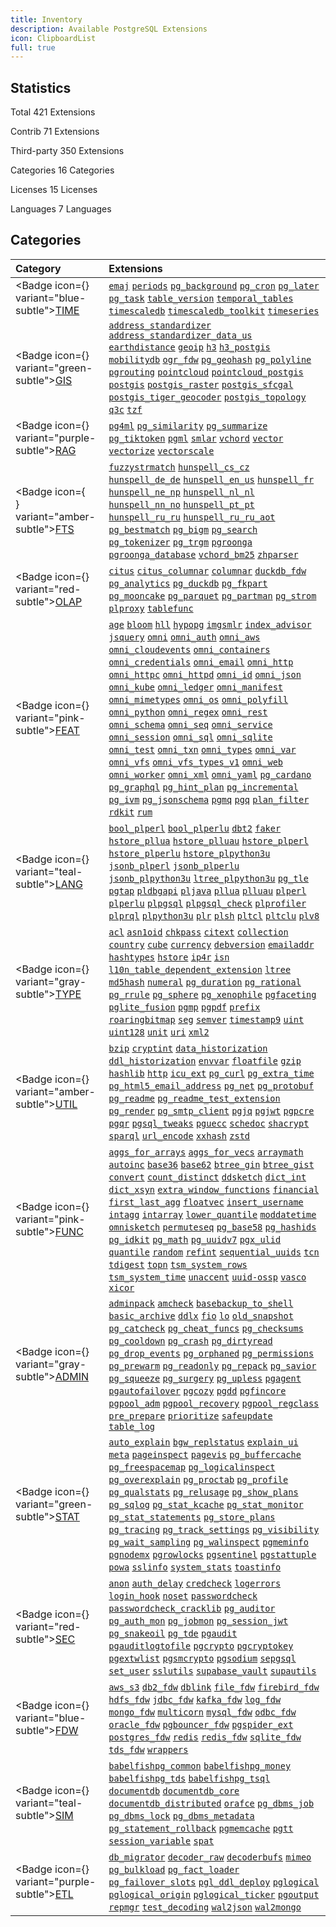 ```yaml
---
title: Inventory
description: Available PostgreSQL Extensions
icon: ClipboardList
full: true
---
```




## Statistics

<Badge variant="blue-subtle">Total</Badge> <Badge variant="gray-subtle">421 Extensions</Badge>

<Badge variant="green-subtle">Contrib</Badge> <Badge variant="gray-subtle">71 Extensions</Badge>

<Badge variant="purple-subtle">Third-party</Badge> <Badge variant="gray-subtle">350 Extensions</Badge>

<Badge variant="amber-subtle">Categories</Badge> <Badge variant="gray-subtle">16 Categories</Badge>

<Badge variant="teal-subtle">Licenses</Badge> <Badge variant="gray-subtle">15 Licenses</Badge>

<Badge variant="pink-subtle">Languages</Badge> <Badge variant="gray-subtle">7 Languages</Badge>


## Categories

| Category | Extensions |
|:---------|:-----------|
| <Badge icon={<Clock />} variant="blue-subtle"><a href="/ext/time" className="no-underline">TIME</a></Badge> | [`emaj`](/ext/emaj) [`periods`](/ext/periods) [`pg_background`](/ext/pg_background) [`pg_cron`](/ext/pg_cron) [`pg_later`](/ext/pg_later) [`pg_task`](/ext/pg_task) [`table_version`](/ext/table_version) [`temporal_tables`](/ext/temporal_tables) [`timescaledb`](/ext/timescaledb) [`timescaledb_toolkit`](/ext/timescaledb_toolkit) [`timeseries`](/ext/timeseries) |
| <Badge icon={<Globe />} variant="green-subtle"><a href="/ext/gis" className="no-underline">GIS</a></Badge> | [`address_standardizer`](/ext/address_standardizer) [`address_standardizer_data_us`](/ext/address_standardizer_data_us) [`earthdistance`](/ext/earthdistance) [`geoip`](/ext/geoip) [`h3`](/ext/h3) [`h3_postgis`](/ext/h3_postgis) [`mobilitydb`](/ext/mobilitydb) [`ogr_fdw`](/ext/ogr_fdw) [`pg_geohash`](/ext/pg_geohash) [`pg_polyline`](/ext/pg_polyline) [`pgrouting`](/ext/pgrouting) [`pointcloud`](/ext/pointcloud) [`pointcloud_postgis`](/ext/pointcloud_postgis) [`postgis`](/ext/postgis) [`postgis_raster`](/ext/postgis_raster) [`postgis_sfcgal`](/ext/postgis_sfcgal) [`postgis_tiger_geocoder`](/ext/postgis_tiger_geocoder) [`postgis_topology`](/ext/postgis_topology) [`q3c`](/ext/q3c) [`tzf`](/ext/tzf) |
| <Badge icon={<Brain />} variant="purple-subtle"><a href="/ext/rag" className="no-underline">RAG</a></Badge> | [`pg4ml`](/ext/pg4ml) [`pg_similarity`](/ext/pg_similarity) [`pg_summarize`](/ext/pg_summarize) [`pg_tiktoken`](/ext/pg_tiktoken) [`pgml`](/ext/pgml) [`smlar`](/ext/smlar) [`vchord`](/ext/vchord) [`vector`](/ext/vector) [`vectorize`](/ext/vectorize) [`vectorscale`](/ext/vectorscale) |
| <Badge icon={<Search />} variant="amber-subtle"><a href="/ext/fts" className="no-underline">FTS</a></Badge> | [`fuzzystrmatch`](/ext/fuzzystrmatch) [`hunspell_cs_cz`](/ext/hunspell_cs_cz) [`hunspell_de_de`](/ext/hunspell_de_de) [`hunspell_en_us`](/ext/hunspell_en_us) [`hunspell_fr`](/ext/hunspell_fr) [`hunspell_ne_np`](/ext/hunspell_ne_np) [`hunspell_nl_nl`](/ext/hunspell_nl_nl) [`hunspell_nn_no`](/ext/hunspell_nn_no) [`hunspell_pt_pt`](/ext/hunspell_pt_pt) [`hunspell_ru_ru`](/ext/hunspell_ru_ru) [`hunspell_ru_ru_aot`](/ext/hunspell_ru_ru_aot) [`pg_bestmatch`](/ext/pg_bestmatch) [`pg_bigm`](/ext/pg_bigm) [`pg_search`](/ext/pg_search) [`pg_tokenizer`](/ext/pg_tokenizer) [`pg_trgm`](/ext/pg_trgm) [`pgroonga`](/ext/pgroonga) [`pgroonga_database`](/ext/pgroonga_database) [`vchord_bm25`](/ext/vchord_bm25) [`zhparser`](/ext/zhparser) |
| <Badge icon={<ChartNoAxesCombined />} variant="red-subtle"><a href="/ext/olap" className="no-underline">OLAP</a></Badge> | [`citus`](/ext/citus) [`citus_columnar`](/ext/citus_columnar) [`columnar`](/ext/columnar) [`duckdb_fdw`](/ext/duckdb_fdw) [`pg_analytics`](/ext/pg_analytics) [`pg_duckdb`](/ext/pg_duckdb) [`pg_fkpart`](/ext/pg_fkpart) [`pg_mooncake`](/ext/pg_mooncake) [`pg_parquet`](/ext/pg_parquet) [`pg_partman`](/ext/pg_partman) [`pg_strom`](/ext/pg_strom) [`plproxy`](/ext/plproxy) [`tablefunc`](/ext/tablefunc) |
| <Badge icon={<Sparkles />} variant="pink-subtle"><a href="/ext/feat" className="no-underline">FEAT</a></Badge> | [`age`](/ext/age) [`bloom`](/ext/bloom) [`hll`](/ext/hll) [`hypopg`](/ext/hypopg) [`imgsmlr`](/ext/imgsmlr) [`index_advisor`](/ext/index_advisor) [`jsquery`](/ext/jsquery) [`omni`](/ext/omni) [`omni_auth`](/ext/omni_auth) [`omni_aws`](/ext/omni_aws) [`omni_cloudevents`](/ext/omni_cloudevents) [`omni_containers`](/ext/omni_containers) [`omni_credentials`](/ext/omni_credentials) [`omni_email`](/ext/omni_email) [`omni_http`](/ext/omni_http) [`omni_httpc`](/ext/omni_httpc) [`omni_httpd`](/ext/omni_httpd) [`omni_id`](/ext/omni_id) [`omni_json`](/ext/omni_json) [`omni_kube`](/ext/omni_kube) [`omni_ledger`](/ext/omni_ledger) [`omni_manifest`](/ext/omni_manifest) [`omni_mimetypes`](/ext/omni_mimetypes) [`omni_os`](/ext/omni_os) [`omni_polyfill`](/ext/omni_polyfill) [`omni_python`](/ext/omni_python) [`omni_regex`](/ext/omni_regex) [`omni_rest`](/ext/omni_rest) [`omni_schema`](/ext/omni_schema) [`omni_seq`](/ext/omni_seq) [`omni_service`](/ext/omni_service) [`omni_session`](/ext/omni_session) [`omni_sql`](/ext/omni_sql) [`omni_sqlite`](/ext/omni_sqlite) [`omni_test`](/ext/omni_test) [`omni_txn`](/ext/omni_txn) [`omni_types`](/ext/omni_types) [`omni_var`](/ext/omni_var) [`omni_vfs`](/ext/omni_vfs) [`omni_vfs_types_v1`](/ext/omni_vfs_types_v1) [`omni_web`](/ext/omni_web) [`omni_worker`](/ext/omni_worker) [`omni_xml`](/ext/omni_xml) [`omni_yaml`](/ext/omni_yaml) [`pg_cardano`](/ext/pg_cardano) [`pg_graphql`](/ext/pg_graphql) [`pg_hint_plan`](/ext/pg_hint_plan) [`pg_incremental`](/ext/pg_incremental) [`pg_ivm`](/ext/pg_ivm) [`pg_jsonschema`](/ext/pg_jsonschema) [`pgmq`](/ext/pgmq) [`pgq`](/ext/pgq) [`plan_filter`](/ext/plan_filter) [`rdkit`](/ext/rdkit) [`rum`](/ext/rum) |
| <Badge icon={<BookA />} variant="teal-subtle"><a href="/ext/lang" className="no-underline">LANG</a></Badge> | [`bool_plperl`](/ext/bool_plperl) [`bool_plperlu`](/ext/bool_plperlu) [`dbt2`](/ext/dbt2) [`faker`](/ext/faker) [`hstore_pllua`](/ext/hstore_pllua) [`hstore_plluau`](/ext/hstore_plluau) [`hstore_plperl`](/ext/hstore_plperl) [`hstore_plperlu`](/ext/hstore_plperlu) [`hstore_plpython3u`](/ext/hstore_plpython3u) [`jsonb_plperl`](/ext/jsonb_plperl) [`jsonb_plperlu`](/ext/jsonb_plperlu) [`jsonb_plpython3u`](/ext/jsonb_plpython3u) [`ltree_plpython3u`](/ext/ltree_plpython3u) [`pg_tle`](/ext/pg_tle) [`pgtap`](/ext/pgtap) [`pldbgapi`](/ext/pldbgapi) [`pljava`](/ext/pljava) [`pllua`](/ext/pllua) [`plluau`](/ext/plluau) [`plperl`](/ext/plperl) [`plperlu`](/ext/plperlu) [`plpgsql`](/ext/plpgsql) [`plpgsql_check`](/ext/plpgsql_check) [`plprofiler`](/ext/plprofiler) [`plprql`](/ext/plprql) [`plpython3u`](/ext/plpython3u) [`plr`](/ext/plr) [`plsh`](/ext/plsh) [`pltcl`](/ext/pltcl) [`pltclu`](/ext/pltclu) [`plv8`](/ext/plv8) |
| <Badge icon={<Boxes />} variant="gray-subtle"><a href="/ext/type" className="no-underline">TYPE</a></Badge> | [`acl`](/ext/acl) [`asn1oid`](/ext/asn1oid) [`chkpass`](/ext/chkpass) [`citext`](/ext/citext) [`collection`](/ext/collection) [`country`](/ext/country) [`cube`](/ext/cube) [`currency`](/ext/currency) [`debversion`](/ext/debversion) [`emailaddr`](/ext/emailaddr) [`hashtypes`](/ext/hashtypes) [`hstore`](/ext/hstore) [`ip4r`](/ext/ip4r) [`isn`](/ext/isn) [`l10n_table_dependent_extension`](/ext/l10n_table_dependent_extension) [`ltree`](/ext/ltree) [`md5hash`](/ext/md5hash) [`numeral`](/ext/numeral) [`pg_duration`](/ext/pg_duration) [`pg_rational`](/ext/pg_rational) [`pg_rrule`](/ext/pg_rrule) [`pg_sphere`](/ext/pg_sphere) [`pg_xenophile`](/ext/pg_xenophile) [`pgfaceting`](/ext/pgfaceting) [`pglite_fusion`](/ext/pglite_fusion) [`pgmp`](/ext/pgmp) [`pgpdf`](/ext/pgpdf) [`prefix`](/ext/prefix) [`roaringbitmap`](/ext/roaringbitmap) [`seg`](/ext/seg) [`semver`](/ext/semver) [`timestamp9`](/ext/timestamp9) [`uint`](/ext/uint) [`uint128`](/ext/uint128) [`unit`](/ext/unit) [`uri`](/ext/uri) [`xml2`](/ext/xml2) |
| <Badge icon={<Wrench />} variant="amber-subtle"><a href="/ext/util" className="no-underline">UTIL</a></Badge> | [`bzip`](/ext/bzip) [`cryptint`](/ext/cryptint) [`data_historization`](/ext/data_historization) [`ddl_historization`](/ext/ddl_historization) [`envvar`](/ext/envvar) [`floatfile`](/ext/floatfile) [`gzip`](/ext/gzip) [`hashlib`](/ext/hashlib) [`http`](/ext/http) [`icu_ext`](/ext/icu_ext) [`pg_curl`](/ext/pg_curl) [`pg_extra_time`](/ext/pg_extra_time) [`pg_html5_email_address`](/ext/pg_html5_email_address) [`pg_net`](/ext/pg_net) [`pg_protobuf`](/ext/pg_protobuf) [`pg_readme`](/ext/pg_readme) [`pg_readme_test_extension`](/ext/pg_readme_test_extension) [`pg_render`](/ext/pg_render) [`pg_smtp_client`](/ext/pg_smtp_client) [`pgjq`](/ext/pgjq) [`pgjwt`](/ext/pgjwt) [`pgpcre`](/ext/pgpcre) [`pgqr`](/ext/pgqr) [`pgsql_tweaks`](/ext/pgsql_tweaks) [`pguecc`](/ext/pguecc) [`schedoc`](/ext/schedoc) [`shacrypt`](/ext/shacrypt) [`sparql`](/ext/sparql) [`url_encode`](/ext/url_encode) [`xxhash`](/ext/xxhash) [`zstd`](/ext/zstd) |
| <Badge icon={<Variable />} variant="pink-subtle"><a href="/ext/func" className="no-underline">FUNC</a></Badge> | [`aggs_for_arrays`](/ext/aggs_for_arrays) [`aggs_for_vecs`](/ext/aggs_for_vecs) [`arraymath`](/ext/arraymath) [`autoinc`](/ext/autoinc) [`base36`](/ext/base36) [`base62`](/ext/base62) [`btree_gin`](/ext/btree_gin) [`btree_gist`](/ext/btree_gist) [`convert`](/ext/convert) [`count_distinct`](/ext/count_distinct) [`ddsketch`](/ext/ddsketch) [`dict_int`](/ext/dict_int) [`dict_xsyn`](/ext/dict_xsyn) [`extra_window_functions`](/ext/extra_window_functions) [`financial`](/ext/financial) [`first_last_agg`](/ext/first_last_agg) [`floatvec`](/ext/floatvec) [`insert_username`](/ext/insert_username) [`intagg`](/ext/intagg) [`intarray`](/ext/intarray) [`lower_quantile`](/ext/lower_quantile) [`moddatetime`](/ext/moddatetime) [`omnisketch`](/ext/omnisketch) [`permuteseq`](/ext/permuteseq) [`pg_base58`](/ext/pg_base58) [`pg_hashids`](/ext/pg_hashids) [`pg_idkit`](/ext/pg_idkit) [`pg_math`](/ext/pg_math) [`pg_uuidv7`](/ext/pg_uuidv7) [`pgx_ulid`](/ext/pgx_ulid) [`quantile`](/ext/quantile) [`random`](/ext/random) [`refint`](/ext/refint) [`sequential_uuids`](/ext/sequential_uuids) [`tcn`](/ext/tcn) [`tdigest`](/ext/tdigest) [`topn`](/ext/topn) [`tsm_system_rows`](/ext/tsm_system_rows) [`tsm_system_time`](/ext/tsm_system_time) [`unaccent`](/ext/unaccent) [`uuid-ossp`](/ext/uuid-ossp) [`vasco`](/ext/vasco) [`xicor`](/ext/xicor) |
| <Badge icon={<Landmark />} variant="gray-subtle"><a href="/ext/admin" className="no-underline">ADMIN</a></Badge> | [`adminpack`](/ext/adminpack) [`amcheck`](/ext/amcheck) [`basebackup_to_shell`](/ext/basebackup_to_shell) [`basic_archive`](/ext/basic_archive) [`ddlx`](/ext/ddlx) [`fio`](/ext/fio) [`lo`](/ext/lo) [`old_snapshot`](/ext/old_snapshot) [`pg_catcheck`](/ext/pg_catcheck) [`pg_cheat_funcs`](/ext/pg_cheat_funcs) [`pg_checksums`](/ext/pg_checksums) [`pg_cooldown`](/ext/pg_cooldown) [`pg_crash`](/ext/pg_crash) [`pg_dirtyread`](/ext/pg_dirtyread) [`pg_drop_events`](/ext/pg_drop_events) [`pg_orphaned`](/ext/pg_orphaned) [`pg_permissions`](/ext/pg_permissions) [`pg_prewarm`](/ext/pg_prewarm) [`pg_readonly`](/ext/pg_readonly) [`pg_repack`](/ext/pg_repack) [`pg_savior`](/ext/pg_savior) [`pg_squeeze`](/ext/pg_squeeze) [`pg_surgery`](/ext/pg_surgery) [`pg_upless`](/ext/pg_upless) [`pgagent`](/ext/pgagent) [`pgautofailover`](/ext/pgautofailover) [`pgcozy`](/ext/pgcozy) [`pgdd`](/ext/pgdd) [`pgfincore`](/ext/pgfincore) [`pgpool_adm`](/ext/pgpool_adm) [`pgpool_recovery`](/ext/pgpool_recovery) [`pgpool_regclass`](/ext/pgpool_regclass) [`pre_prepare`](/ext/pre_prepare) [`prioritize`](/ext/prioritize) [`safeupdate`](/ext/safeupdate) [`table_log`](/ext/table_log) |
| <Badge icon={<Activity />} variant="green-subtle"><a href="/ext/stat" className="no-underline">STAT</a></Badge> | [`auto_explain`](/ext/auto_explain) [`bgw_replstatus`](/ext/bgw_replstatus) [`explain_ui`](/ext/explain_ui) [`meta`](/ext/meta) [`pageinspect`](/ext/pageinspect) [`pagevis`](/ext/pagevis) [`pg_buffercache`](/ext/pg_buffercache) [`pg_freespacemap`](/ext/pg_freespacemap) [`pg_logicalinspect`](/ext/pg_logicalinspect) [`pg_overexplain`](/ext/pg_overexplain) [`pg_proctab`](/ext/pg_proctab) [`pg_profile`](/ext/pg_profile) [`pg_qualstats`](/ext/pg_qualstats) [`pg_relusage`](/ext/pg_relusage) [`pg_show_plans`](/ext/pg_show_plans) [`pg_sqlog`](/ext/pg_sqlog) [`pg_stat_kcache`](/ext/pg_stat_kcache) [`pg_stat_monitor`](/ext/pg_stat_monitor) [`pg_stat_statements`](/ext/pg_stat_statements) [`pg_store_plans`](/ext/pg_store_plans) [`pg_tracing`](/ext/pg_tracing) [`pg_track_settings`](/ext/pg_track_settings) [`pg_visibility`](/ext/pg_visibility) [`pg_wait_sampling`](/ext/pg_wait_sampling) [`pg_walinspect`](/ext/pg_walinspect) [`pgmeminfo`](/ext/pgmeminfo) [`pgnodemx`](/ext/pgnodemx) [`pgrowlocks`](/ext/pgrowlocks) [`pgsentinel`](/ext/pgsentinel) [`pgstattuple`](/ext/pgstattuple) [`powa`](/ext/powa) [`sslinfo`](/ext/sslinfo) [`system_stats`](/ext/system_stats) [`toastinfo`](/ext/toastinfo) |
| <Badge icon={<Shield />} variant="red-subtle"><a href="/ext/sec" className="no-underline">SEC</a></Badge> | [`anon`](/ext/anon) [`auth_delay`](/ext/auth_delay) [`credcheck`](/ext/credcheck) [`logerrors`](/ext/logerrors) [`login_hook`](/ext/login_hook) [`noset`](/ext/noset) [`passwordcheck`](/ext/passwordcheck) [`passwordcheck_cracklib`](/ext/passwordcheck_cracklib) [`pg_auditor`](/ext/pg_auditor) [`pg_auth_mon`](/ext/pg_auth_mon) [`pg_jobmon`](/ext/pg_jobmon) [`pg_session_jwt`](/ext/pg_session_jwt) [`pg_snakeoil`](/ext/pg_snakeoil) [`pg_tde`](/ext/pg_tde) [`pgaudit`](/ext/pgaudit) [`pgauditlogtofile`](/ext/pgauditlogtofile) [`pgcrypto`](/ext/pgcrypto) [`pgcryptokey`](/ext/pgcryptokey) [`pgextwlist`](/ext/pgextwlist) [`pgsmcrypto`](/ext/pgsmcrypto) [`pgsodium`](/ext/pgsodium) [`sepgsql`](/ext/sepgsql) [`set_user`](/ext/set_user) [`sslutils`](/ext/sslutils) [`supabase_vault`](/ext/supabase_vault) [`supautils`](/ext/supautils) |
| <Badge icon={<FileInput />} variant="blue-subtle"><a href="/ext/fdw" className="no-underline">FDW</a></Badge> | [`aws_s3`](/ext/aws_s3) [`db2_fdw`](/ext/db2_fdw) [`dblink`](/ext/dblink) [`file_fdw`](/ext/file_fdw) [`firebird_fdw`](/ext/firebird_fdw) [`hdfs_fdw`](/ext/hdfs_fdw) [`jdbc_fdw`](/ext/jdbc_fdw) [`kafka_fdw`](/ext/kafka_fdw) [`log_fdw`](/ext/log_fdw) [`mongo_fdw`](/ext/mongo_fdw) [`multicorn`](/ext/multicorn) [`mysql_fdw`](/ext/mysql_fdw) [`odbc_fdw`](/ext/odbc_fdw) [`oracle_fdw`](/ext/oracle_fdw) [`pgbouncer_fdw`](/ext/pgbouncer_fdw) [`pgspider_ext`](/ext/pgspider_ext) [`postgres_fdw`](/ext/postgres_fdw) [`redis`](/ext/redis) [`redis_fdw`](/ext/redis_fdw) [`sqlite_fdw`](/ext/sqlite_fdw) [`tds_fdw`](/ext/tds_fdw) [`wrappers`](/ext/wrappers) |
| <Badge icon={<Shell />} variant="teal-subtle"><a href="/ext/sim" className="no-underline">SIM</a></Badge> | [`babelfishpg_common`](/ext/babelfishpg_common) [`babelfishpg_money`](/ext/babelfishpg_money) [`babelfishpg_tds`](/ext/babelfishpg_tds) [`babelfishpg_tsql`](/ext/babelfishpg_tsql) [`documentdb`](/ext/documentdb) [`documentdb_core`](/ext/documentdb_core) [`documentdb_distributed`](/ext/documentdb_distributed) [`orafce`](/ext/orafce) [`pg_dbms_job`](/ext/pg_dbms_job) [`pg_dbms_lock`](/ext/pg_dbms_lock) [`pg_dbms_metadata`](/ext/pg_dbms_metadata) [`pg_statement_rollback`](/ext/pg_statement_rollback) [`pgmemcache`](/ext/pgmemcache) [`pgtt`](/ext/pgtt) [`session_variable`](/ext/session_variable) [`spat`](/ext/spat) |
| <Badge icon={<Truck />} variant="purple-subtle"><a href="/ext/etl" className="no-underline">ETL</a></Badge> | [`db_migrator`](/ext/db_migrator) [`decoder_raw`](/ext/decoder_raw) [`decoderbufs`](/ext/decoderbufs) [`mimeo`](/ext/mimeo) [`pg_bulkload`](/ext/pg_bulkload) [`pg_fact_loader`](/ext/pg_fact_loader) [`pg_failover_slots`](/ext/pg_failover_slots) [`pgl_ddl_deploy`](/ext/pgl_ddl_deploy) [`pglogical`](/ext/pglogical) [`pglogical_origin`](/ext/pglogical_origin) [`pglogical_ticker`](/ext/pglogical_ticker) [`pgoutput`](/ext/pgoutput) [`repmgr`](/ext/repmgr) [`test_decoding`](/ext/test_decoding) [`wal2json`](/ext/wal2json) [`wal2mongo`](/ext/wal2mongo) |
